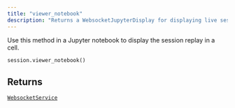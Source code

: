 ```yaml
---
title: "viewer_notebook"
description: "Returns a WebsocketJupyterDisplay for displaying live session replay in Jupyter notebook"
---
```



Use this method in a Jupyter notebook to display the session replay in a cell.
```python
session.viewer_notebook()
```


## Returns

[`WebsocketService`](../misc/websocketservice)

